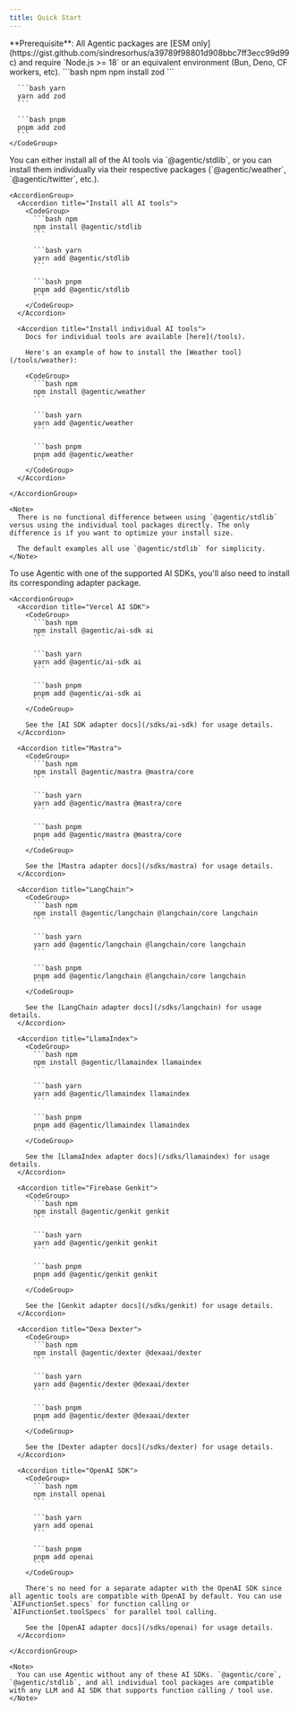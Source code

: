 ```yaml
---
title: Quick Start
---
```


<Info>
  **Prerequisite**: All Agentic packages are [ESM
  only](https://gist.github.com/sindresorhus/a39789f98801d908bbc7ff3ecc99d99c)
  and require `Node.js >= 18` or an equivalent environment (Bun, Deno, CF
  workers, etc).
</Info>

<Steps>
  <Step title='Install core deps (zod)'>
    <CodeGroup>
      ```bash npm
      npm install zod
      ```

      ```bash yarn
      yarn add zod
      ```

      ```bash pnpm
      pnpm add zod
      ```
    </CodeGroup>

  </Step>

  <Step title='Install AI tools'>
    You can either install all of the AI tools via `@agentic/stdlib`, or you can install them individually via their respective packages (`@agentic/weather`, `@agentic/twitter`, etc.).

    <AccordionGroup>
      <Accordion title="Install all AI tools">
        <CodeGroup>
          ```bash npm
          npm install @agentic/stdlib
          ```

          ```bash yarn
          yarn add @agentic/stdlib
          ```

          ```bash pnpm
          pnpm add @agentic/stdlib
          ```
        </CodeGroup>
      </Accordion>

      <Accordion title="Install individual AI tools">
        Docs for individual tools are available [here](/tools).

        Here's an example of how to install the [Weather tool](/tools/weather):

        <CodeGroup>
          ```bash npm
          npm install @agentic/weather
          ```

          ```bash yarn
          yarn add @agentic/weather
          ```

          ```bash pnpm
          pnpm add @agentic/weather
          ```
        </CodeGroup>
      </Accordion>

    </AccordionGroup>

    <Note>
      There is no functional difference between using `@agentic/stdlib` versus using the individual tool packages directly. The only difference is if you want to optimize your install size.

      The default examples all use `@agentic/stdlib` for simplicity.
    </Note>

  </Step>

  <Step title='Install an AI SDK Adapter'>
    To use Agentic with one of the supported AI SDKs, you'll also need to install its corresponding adapter package.

    <AccordionGroup>
      <Accordion title="Vercel AI SDK">
        <CodeGroup>
          ```bash npm
          npm install @agentic/ai-sdk ai
          ```

          ```bash yarn
          yarn add @agentic/ai-sdk ai
          ```

          ```bash pnpm
          pnpm add @agentic/ai-sdk ai
          ```
        </CodeGroup>

        See the [AI SDK adapter docs](/sdks/ai-sdk) for usage details.
      </Accordion>

      <Accordion title="Mastra">
        <CodeGroup>
          ```bash npm
          npm install @agentic/mastra @mastra/core
          ```

          ```bash yarn
          yarn add @agentic/mastra @mastra/core
          ```

          ```bash pnpm
          pnpm add @agentic/mastra @mastra/core
          ```
        </CodeGroup>

        See the [Mastra adapter docs](/sdks/mastra) for usage details.
      </Accordion>

      <Accordion title="LangChain">
        <CodeGroup>
          ```bash npm
          npm install @agentic/langchain @langchain/core langchain
          ```

          ```bash yarn
          yarn add @agentic/langchain @langchain/core langchain
          ```

          ```bash pnpm
          pnpm add @agentic/langchain @langchain/core langchain
          ```
        </CodeGroup>

        See the [LangChain adapter docs](/sdks/langchain) for usage details.
      </Accordion>

      <Accordion title="LlamaIndex">
        <CodeGroup>
          ```bash npm
          npm install @agentic/llamaindex llamaindex
          ```

          ```bash yarn
          yarn add @agentic/llamaindex llamaindex
          ```

          ```bash pnpm
          pnpm add @agentic/llamaindex llamaindex
          ```
        </CodeGroup>

        See the [LlamaIndex adapter docs](/sdks/llamaindex) for usage details.
      </Accordion>

      <Accordion title="Firebase Genkit">
        <CodeGroup>
          ```bash npm
          npm install @agentic/genkit genkit
          ```

          ```bash yarn
          yarn add @agentic/genkit genkit
          ```

          ```bash pnpm
          pnpm add @agentic/genkit genkit
          ```
        </CodeGroup>

        See the [Genkit adapter docs](/sdks/genkit) for usage details.
      </Accordion>

      <Accordion title="Dexa Dexter">
        <CodeGroup>
          ```bash npm
          npm install @agentic/dexter @dexaai/dexter
          ```

          ```bash yarn
          yarn add @agentic/dexter @dexaai/dexter
          ```

          ```bash pnpm
          pnpm add @agentic/dexter @dexaai/dexter
          ```
        </CodeGroup>

        See the [Dexter adapter docs](/sdks/dexter) for usage details.
      </Accordion>

      <Accordion title="OpenAI SDK">
        <CodeGroup>
          ```bash npm
          npm install openai
          ```

          ```bash yarn
          yarn add openai
          ```

          ```bash pnpm
          pnpm add openai
          ```
        </CodeGroup>

        There's no need for a separate adapter with the OpenAI SDK since all agentic tools are compatible with OpenAI by default. You can use `AIFunctionSet.specs` for function calling or `AIFunctionSet.toolSpecs` for parallel tool calling.

        See the [OpenAI adapter docs](/sdks/openai) for usage details.
      </Accordion>

    </AccordionGroup>

    <Note>
      You can use Agentic without any of these AI SDKs. `@agentic/core`, `@agentic/stdlib`, and all individual tool packages are compatible with any LLM and AI SDK that supports function calling / tool use.
    </Note>

  </Step>

</Steps>
